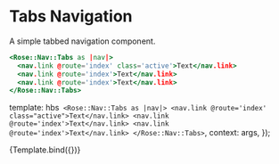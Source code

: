 
<Meta title="Rose/Nav/Tabs" component="Nav/Tabs" />

# Tabs Navigation

A simple tabbed navigation component.

```handlebars
<Rose::Nav::Tabs as |nav|>
  <nav.link @route='index' class='active'>Text</nav.link>
  <nav.link @route='index'>Text</nav.link>
  <nav.link @route='index'>Text</nav.link>
</Rose::Nav::Tabs>
```

  template: hbs`
      <Rose::Nav::Tabs as |nav|>
        <nav.link @route='index' class="active">Text</nav.link>
        <nav.link @route='index'>Text</nav.link>
        <nav.link @route='index'>Text</nav.link>
      </Rose::Nav::Tabs>`,
  context: args,
});

<Preview>
  <Story name="Basic Tabs">{Template.bind({})}</Story>
</Preview>
